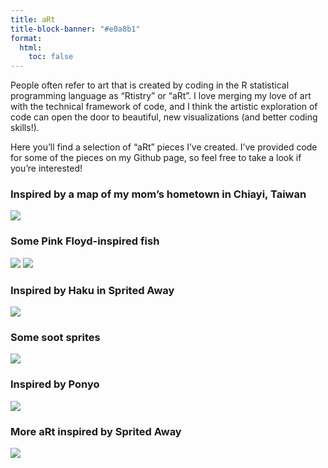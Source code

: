 ```yaml
---
title: aRt
title-block-banner: "#e0a8b1"
format:
  html:
    toc: false
---
```


People often refer to art that is created by coding in the R statistical programming language as "Rtistry" or "aRt". I love merging my love of art with the technical framework of code, and I think the artistic exploration of code can open the door to beautiful, new visualizations (and better coding skills!).

Here you'll find a selection of "aRt" pieces I've created. I've provided code for some of the pieces on my Github page, so feel free to take a look if you're interested!

### Inspired by a map of my mom's hometown in Chiayi, Taiwan

![](chiayi_map_final_final.PNG)

### Some Pink Floyd-inspired fish

![](fish_water_final.png?v=20250827) ![](fish_space_final.png?v=20250827)

### Inspired by Haku in Sprited Away

![](SA-Water_final.png?v=20250827)

### Some soot sprites

![](Soot_Sprites.png?v=20250827)

### Inspired by Ponyo

![](genart_ponyo2.PNG?v=20250827)

### More aRt inspired by Sprited Away

![](genart_haku.jpg?v=20250827)
